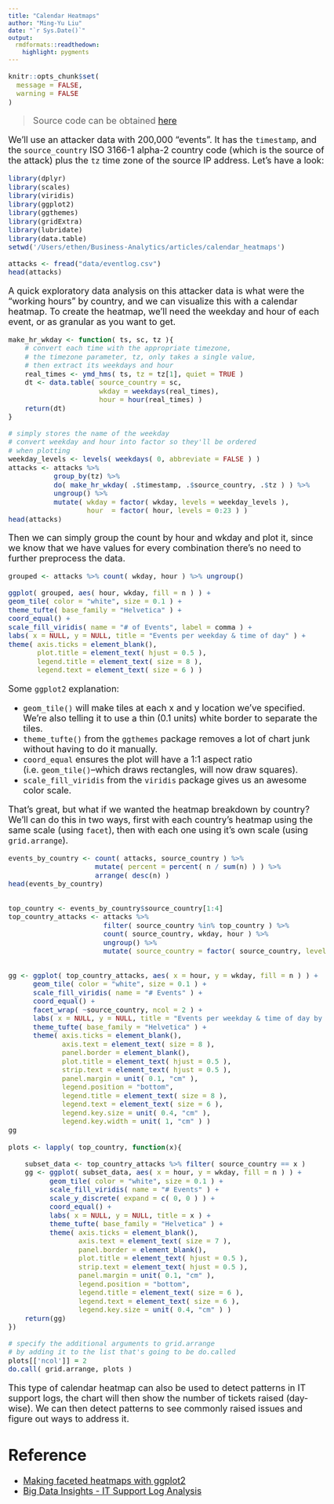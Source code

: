 ```yaml
---
title: "Calendar Heatmaps"
author: "Ming-Yu Liu"
date: "`r Sys.Date()`"
output:
  rmdformats::readthedown:
    highlight: pygments
---
```


<style type="text/css">
p{ /* Normal  */
   font-size: 18px;
}
body{ /* Normal  */
   font-size: 18px;
}
td {  /* Table  */
   font-size: 14px;
}
h1 { /* Header 1 */
 font-size: 32px;
}
h2 { /* Header 2 */
 font-size: 26px;
}
h3 { /* Header 3 */
 font-size: 22px;
}
code.r{ /* Code block */
  font-size: 14px;
}
pre { /* Code block */
  font-size: 14px
}
</style>

```r
knitr::opts_chunk$set(
  message = FALSE,
  warning = FALSE
)

```

> Source code can be obtained [here](https://github.com/ethen8181/Business-Analytics/blob/master/articles/calendar_heatmaps/calendar_heatmaps.R)

We'll use an attacker data with 200,000 "events". It has the `timestamp`, and the `source_country` ISO 3166-1 alpha-2 country code (which is the source of the attack) plus the `tz` time zone of the source IP address. Let's have a look:

```r

library(dplyr)
library(scales)
library(viridis)
library(ggplot2)
library(ggthemes)
library(gridExtra)
library(lubridate)
library(data.table)
setwd('/Users/ethen/Business-Analytics/articles/calendar_heatmaps')

attacks <- fread("data/eventlog.csv")
head(attacks)

```

A quick exploratory data analysis on this attacker data is what were the "working hours" by country, and we can visualize this with a calendar heatmap. To create the heatmap, we’ll need the weekday and hour of each event, or as granular as you want to get.

```r

make_hr_wkday <- function( ts, sc, tz ){
	# convert each time with the appropriate timezone,
	# the timezone parameter, tz, only takes a single value,
	# then extract its weekdays and hour
	real_times <- ymd_hms( ts, tz = tz[1], quiet = TRUE )
	dt <- data.table( source_country = sc,
					  wkday = weekdays(real_times),
					  hour = hour(real_times) )
	return(dt)
}

# simply stores the name of the weekday
# convert weekday and hour into factor so they'll be ordered
# when plotting
weekday_levels <- levels( weekdays( 0, abbreviate = FALSE ) )
attacks <- attacks %>% 
		   group_by(tz) %>%
		   do( make_hr_wkday( .$timestamp, .$source_country, .$tz ) ) %>% 
		   ungroup() %>% 
		   mutate( wkday = factor( wkday, levels = weekday_levels ),
		   		   hour  = factor( hour, levels = 0:23 ) )
head(attacks)

```

Then we can simply group the count by hour and wkday and plot it, since we know that we have values for every combination there's no need to further preprocess the data.

```r

grouped <- attacks %>% count( wkday, hour ) %>% ungroup()

ggplot( grouped, aes( hour, wkday, fill = n ) ) + 
geom_tile( color = "white", size = 0.1 ) + 
theme_tufte( base_family = "Helvetica" ) + 
coord_equal() + 
scale_fill_viridis( name = "# of Events", label = comma ) + 
labs( x = NULL, y = NULL, title = "Events per weekday & time of day" ) +
theme( axis.ticks = element_blank(),
	   plot.title = element_text( hjust = 0.5 ),
	   legend.title = element_text( size = 8 ),
	   legend.text = element_text( size = 6 ) )

```

Some `ggplot2` explanation:

- `geom_tile()` will make tiles at each x and y location we've specified. We're also telling it to use a thin (0.1 units) white border to separate the tiles.
- `theme_tufte()` from the `ggthemes` package removes a lot of chart junk without having to do it manually.
- `coord_equal` ensures the plot will have a 1:1 aspect ratio (i.e. `geom_tile()`--which draws rectangles, will now draw squares).
- `scale_fill_viridis` from the `viridis` package gives us an awesome color scale.

That’s great, but what if we wanted the heatmap breakdown by country? We’ll can do this in two ways, first with each country’s heatmap using the same scale (using `facet`), then with each one using it’s own scale (using `grid.arrange`).

```r
events_by_country <- count( attacks, source_country ) %>% 
					 mutate( percent = percent( n / sum(n) ) ) %>%
					 arrange( desc(n) )
head(events_by_country)


top_country <- events_by_country$source_country[1:4]
top_country_attacks <- attacks %>%
					   filter( source_country %in% top_country ) %>% 
					   count( source_country, wkday, hour ) %>% 
					   ungroup() %>% 
					   mutate( source_country = factor( source_country, levels = top_country ) )


gg <- ggplot( top_country_attacks, aes( x = hour, y = wkday, fill = n ) ) + 
	  geom_tile( color = "white", size = 0.1 ) +
	  scale_fill_viridis( name = "# Events" ) + 
	  coord_equal() + 
	  facet_wrap( ~source_country, ncol = 2 ) +
	  labs( x = NULL, y = NULL, title = "Events per weekday & time of day by country\n" ) + 
	  theme_tufte( base_family = "Helvetica" ) + 
	  theme( axis.ticks = element_blank(),
			 axis.text = element_text( size = 8 ),
			 panel.border = element_blank(),
			 plot.title = element_text( hjust = 0.5 ),
			 strip.text = element_text( hjust = 0.5 ),
			 panel.margin = unit( 0.1, "cm" ),
	  		 legend.position = "bottom",
	  		 legend.title = element_text( size = 8 ),
	  		 legend.text = element_text( size = 6 ),
	  		 legend.key.size = unit( 0.4, "cm" ),
	  		 legend.key.width = unit( 1, "cm" ) )
gg

```

```r

plots <- lapply( top_country, function(x){

	subset_data <- top_country_attacks %>% filter( source_country == x )
	gg <- ggplot( subset_data, aes( x = hour, y = wkday, fill = n ) ) + 
		  geom_tile( color = "white", size = 0.1 ) +
		  scale_fill_viridis( name = "# Events" ) + 
		  scale_y_discrete( expand = c( 0, 0 ) ) +
		  coord_equal() + 
		  labs( x = NULL, y = NULL, title = x ) + 
		  theme_tufte( base_family = "Helvetica" ) + 
		  theme( axis.ticks = element_blank(),
				 axis.text = element_text( size = 7 ),
				 panel.border = element_blank(),
				 plot.title = element_text( hjust = 0.5 ),
				 strip.text = element_text( hjust = 0.5 ),
				 panel.margin = unit( 0.1, "cm" ),
		  		 legend.position = "bottom",
		  		 legend.title = element_text( size = 6 ),
		  		 legend.text = element_text( size = 6 ),
		  		 legend.key.size = unit( 0.4, "cm" ) )
	return(gg)
})

# specify the additional arguments to grid.arrange
# by adding it to the list that's going to be do.called
plots[['ncol']] = 2
do.call( grid.arrange, plots )

```

This type of calendar heatmap can also be used to detect patterns in IT support logs, the chart will then show the number of tickets raised (day-wise). We can then detect patterns to see commonly raised issues and figure out ways to address it.

# Reference

- [Making faceted heatmaps with ggplot2](https://rud.is/b/2016/02/14/making-faceted-heatmaps-with-ggplot2/)
- [Big Data Insights - IT Support Log Analysis](http://costaleconomist.blogspot.tw/2015/12/big-data-insights-it-support-log.html)
